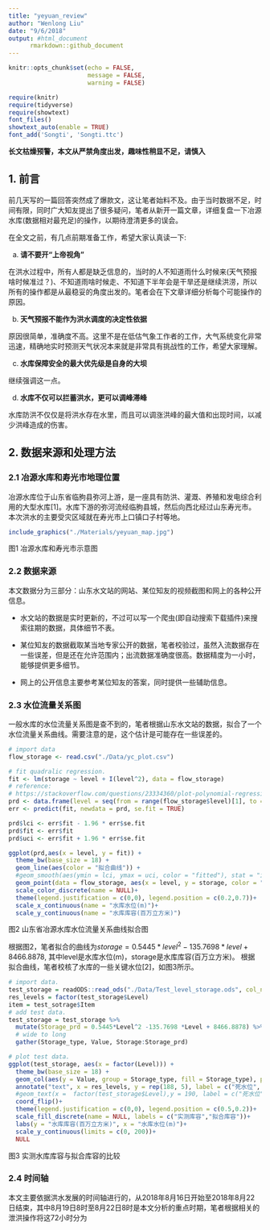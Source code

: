 ```yaml
---
title: "yeyuan_review"
author: "Wenlong Liu"
date: "9/6/2018"
output: #html_document
      rmarkdown::github_document
---
```


```r
knitr::opts_chunk$set(echo = FALSE,
                      message = FALSE,
                      warning = FALSE)
```


```r
require(knitr)
require(tidyverse)
require(showtext)
font_files()
showtext_auto(enable = TRUE)
font_add('Songti', 'Songti.ttc')
```


**长文枯燥预警，本文从严禁角度出发，趣味性稍显不足，请慎入**

## 1. 前言

前几天写的一篇回答突然成了爆款文，这让笔者始料不及。由于当时数据不足，时间有限，同时广大知友提出了很多疑问，笔者从新开一篇文章，详细复盘一下冶源水库(数据相对最充足)的操作，以期待澄清更多的误会。

在全文之前，有几点前期准备工作，希望大家认真读一下:

a. **请不要开“上帝视角”**

在洪水过程中，所有人都是缺乏信息的，当时的人不知道雨什么时候来(天气预报啥时候准过？)、不知道雨啥时候走、不知道下半年会是干旱还是继续洪涝，所以所有的操作都是从最稳妥的角度出发的。笔者会在下文章详细分析每个可能操作的原因。

b. **天气预报不能作为洪水调度的决定性依据**

原因很简单，准确度不高。这里不是在低估气象工作者的工作，大气系统变化非常迅速，精确地实时预测天气状况本来就是非常具有挑战性的工作，希望大家理解。

c. **水库保障安全的最大优先级是自身的大坝**

继续强调这一点。

d. **水库不仅可以拦蓄洪水，更可以调峰滞峰**

水库防洪不仅仅是将洪水存在水里，而且可以调涨洪峰的最大值和出现时间，以减少洪峰造成的伤害。

## 2. 数据来源和处理方法

### 2.1 冶源水库和寿光市地理位置

冶源水库位于山东省临朐县弥河上游，是一座具有防洪、灌溉、养殖和发电综合利用的大型水库[1]。水库下游的弥河流经临朐县城，然后向西北经过山东寿光市。本次洪水的主要受灾区域就在寿光市上口镇口子村等地。

```r
include_graphics("./Materials/yeyuan_map.jpg")
```

图1 冶源水库和寿光市示意图

### 2.2 数据来源

本文数据分为三部分：山东水文站的网站、某位知友的视频截图和网上的各种公开信息。

* 水文站的数据是实时更新的，不过可以写一个爬虫(即自动搜索下载插件)来搜索往期的数据，具体细节不表。

* 某位知友的数据截取某当地专家公开的数据，笔者校验过，虽然入流数据存在一些误差，但是还在允许范围内；出流数据准确度很高。数据精度为一小时，能够提供更多细节。

* 网上的公开信息主要参考某位知友的答案，同时提供一些辅助信息。

### 2.3 水位流量关系图

一般水库的水位流量关系图是查不到的，笔者根据山东水文站的数据，拟合了一个水位流量关系曲线。需要注意的是，这个估计是可能存在一些误差的。

```r
# import data
flow_storage <- read.csv("./Data/yc_plot.csv")

# fit quadralic regression.
fit <- lm(storage ~ level + I(level^2), data = flow_storage)
# reference:
# https://stackoverflow.com/questions/23334360/plot-polynomial-regression-curve-in-r
prd <- data.frame(level = seq(from = range(flow_storage$level)[1], to = range(flow_storage$level)[2], length.out = 100))
err <- predict(fit, newdata = prd, se.fit = TRUE)

prd$lci <- err$fit - 1.96 * err$se.fit
prd$fit <- err$fit
prd$uci <- err$fit + 1.96 * err$se.fit

ggplot(prd,aes(x = level, y = fit)) +
  theme_bw(base_size = 18) +
  geom_line(aes(color = "拟合曲线")) +
  #geom_smooth(aes(ymin = lci, ymax = uci, color = "fitted"), stat = "identity", linetype = "dashed",se = FALSE ) +
  geom_point(data = flow_storage, aes(x = level, y = storage, color = "实测数据点"))+
  scale_color_discrete(name = NULL)+
  theme(legend.justification = c(0,0), legend.position = c(0.2,0.7))+
  scale_x_continuous(name = "水库水位(m)")+
  scale_y_continuous(name = "水库库容(百万立方米)")

```

图2 山东省冶源水库水位流量关系曲线拟合图

根据图2，笔者拟合的曲线为$storage = 0.5445*level^2 - 135.7698*level + 8466.8878$, 其中level是水库水位(m)，storage是水库库容(百万立方米)。 根据拟合曲线，笔者校核了水库的一些关键水位[2]，如图3所示。

```r
# import data.
test_storage = readODS::read_ods("./Data/Test_level_storage.ods", col_names = T)
res_levels = factor(test_storage$Level)
item = test_sotrage$Item
# add test data.
test_storage = test_storage %>% 
  mutate(Storage_prd = 0.5445*Level^2 -135.7698 *Level + 8466.8878) %>% 
  # wide to long
  gather(Storage_type, Value, Storage:Storage_prd)

# plot test data.
ggplot(test_storage, aes(x = factor(Level))) +
  theme_bw(base_size = 18) +
  geom_col(aes(y = Value, group = Storage_type, fill = Storage_type), position = "dodge2")+
  annotate("text", x = res_levels, y = rep(188, 5), label = c("死水位", NA, "防洪限制水位(旧)", "防洪限制水位", "允许最高蓄水位"), parse = T)+
  #geom_text(x =  factor(test_storage$Level),y = 190, label = c("死水位", NA, "防洪限制水位(旧)", "防洪限制水位", "允许最高蓄水位"))+
  coord_flip()+
  theme(legend.justification = c(0,0), legend.position = c(0.5,0.2))+
  scale_fill_discrete(name = NULL, labels = c("实测库容","拟合库容"))+
  labs(y = "水库库容(百万立方米)", x = "水库水位(m)")+
  scale_y_continuous(limits = c(0, 200))+
  NULL
```

图3 实测水库库容与拟合库容的比较

### 2.4 时间轴

本文主要依据洪水发展的时间轴进行的，从2018年8月16日开始至2018年8月22日结束，其中8月19日8时至8月22日8时是本文分析的重点时期，笔者根据相关的泄洪操作将这72小时分为

